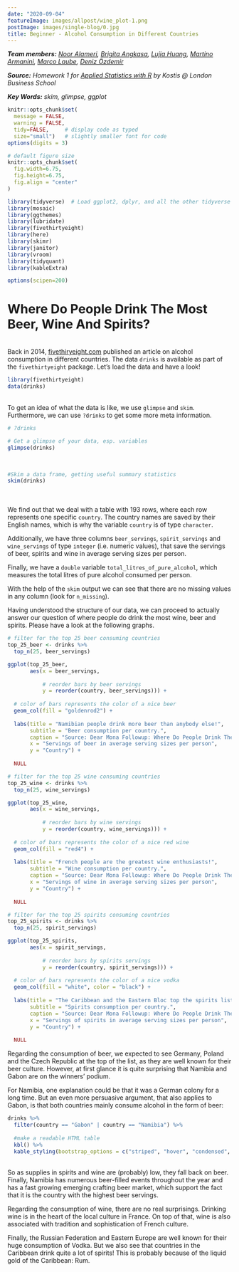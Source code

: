 ```yaml
---
date: "2020-09-04"
featureImage: images/allpost/wine_plot-1.png
postImage: images/single-blog/0.jpg
title: Beginner - Alcohol Consumption in Different Countries
---
```


_**Team members:** [Noor Alameri](https://www.linkedin.com/in/nooralameri/), [Brigita Angkasa](https://www.linkedin.com/in/brigita-angkasa/), [Lujia Huang](https://www.linkedin.com/in/lujia-huang/), [Martino Armanini](https://www.linkedin.com/in/martino-armanini-a6b90611a/), [Marco Laube](https://www.linkedin.com/in/laubem/), [Deniz Özdemir](https://www.linkedin.com/in/deniz-%C3%B6zdemir-784335b7/)_

_**Source:** Homework 1 for [Applied Statistics with R](https://mam2021.netlify.app/) by Kostis @ London Business School_

_**Key Words:** skim, glimpse, ggplot_
```r
knitr::opts_chunk$set(
  message = FALSE, 
  warning = FALSE, 
  tidy=FALSE,     # display code as typed
  size="small")   # slightly smaller font for code
options(digits = 3)

# default figure size
knitr::opts_chunk$set(
  fig.width=6.75, 
  fig.height=6.75,
  fig.align = "center"
)
```

```r
library(tidyverse)  # Load ggplot2, dplyr, and all the other tidyverse packages
library(mosaic)
library(ggthemes)
library(lubridate)
library(fivethirtyeight)
library(here)
library(skimr)
library(janitor)
library(vroom)
library(tidyquant)
library(kableExtra)

options(scipen=200)
```

# Where Do People Drink The Most Beer, Wine And Spirits?
<br/>
Back in 2014, [fivethiryeight.com](https://fivethirtyeight.com/features/dear-mona-followup-where-do-people-drink-the-most-beer-wine-and-spirits/) published an article on alcohol consumption in different countries. The data `drinks` is available as part of the `fivethirtyeight` package. Let's load the data and have a look!
```r
library(fivethirtyeight)
data(drinks)
```
<br/>
To get an idea of what the data is like, we use `glimpse` and `skim`. Furthermore, we can use `?drinks` to get some more meta information.
```r
# ?drinks

# Get a glimpse of your data, esp. variables
glimpse(drinks)
```
<br/>
```r
#Skim a data frame, getting useful summary statistics
skim(drinks)
```
<br/>
<br/>
We find out that we deal with a table with 193 rows, where each row represents one specific `country`. The country names are saved by their English names, which is why the variable `country` is of type `character`.

Additionally, we have three columns `beer_servings`, `spirit_servings` and `wine_servings` of type `integer` (i.e. numeric values), that save the servings of beer, spirits and wine in average serving sizes per person.

Finally, we have a `double` variable `total_litres_of_pure_alcohol`, which measures the total litres of pure alcohol consumed per person.  

With the help of the `skim` output we can see that there are no missing values in any column (look for `n_missing`).  

Having understood the structure of our data, we can proceed to actually answer our question of where people do drink the most wine, beer and spirits. Please have a look at the following graphs.

```r

# filter for the top 25 beer consuming countries
top_25_beer <- drinks %>% 
  top_n(25, beer_servings) 

ggplot(top_25_beer, 
       aes(x = beer_servings,
           
           # reorder bars by beer servings
           y = reorder(country, beer_servings))) + 
  
  # color of bars represents the color of a nice beer
  geom_col(fill = "goldenrod2") + 
  
  labs(title = "Namibian people drink more beer than anybody else!",
       subtitle = "Beer consumption per country.",
       caption = "Source: Dear Mona Followup: Where Do People Drink The Most Beer, Wine And Spirits?",
       x = "Servings of beer in average serving sizes per person",
       y = "Country") +
  
  NULL

```


```r

# filter for the top 25 wine consuming countries
top_25_wine <- drinks %>% 
  top_n(25, wine_servings) 

ggplot(top_25_wine, 
       aes(x = wine_servings,
           
           # reorder bars by wine servings
           y = reorder(country, wine_servings))) +
  
  # color of bars represents the color of a nice red wine
  geom_col(fill = "red4") + 
  
  labs(title = "French people are the greatest wine enthusiasts!",
       subtitle = "Wine consumption per country.",
       caption = "Source: Dear Mona Followup: Where Do People Drink The Most Beer, Wine And Spirits?",
       x = "Servings of wine in average serving sizes per person",
       y = "Country") +
  
  NULL

```


```r

# filter for the top 25 spirits consuming countries
top_25_spirits <- drinks %>% 
  top_n(25, spirit_servings) 

ggplot(top_25_spirits, 
       aes(x = spirit_servings,
           
           # reorder bars by spirits servings
           y = reorder(country, spirit_servings))) + 
  
  # color of bars represents the color of a nice vodka
  geom_col(fill = "white", color = "black") + 
  
  labs(title = "The Caribbean and the Eastern Bloc top the spirits list!",
       subtitle = "Spirits consumption per country.",
       caption = "Source: Dear Mona Followup: Where Do People Drink The Most Beer, Wine And Spirits?",
       x = "Servings of spirits in average serving sizes per person",
       y = "Country") +
  
  NULL

```

Regarding the consumption of beer, we expected to see Germany, Poland and the Czech Republic at the top of the list, as they are well known for their beer culture. However, at first glance it is quite surprising that Namibia and Gabon are on the winners' podium.

For Namibia, one explanation could be that it was a German colony for a long time. But an even more persuasive argument, that also applies to Gabon, is that both countries mainly consume alcohol in the form of beer:

```r

drinks %>% 
  filter(country == "Gabon" | country == "Namibia") %>% 
  
  #make a readable HTML table
  kbl() %>%
  kable_styling(bootstrap_options = c("striped", "hover", "condensed", "responsive"))

```
<br/>
So as supplies in spirits and wine are (probably) low, they fall back on beer.  
Finally, Namibia has numerous beer-filled events throughout the year and has a fast growing emerging crafting beer market, which support the fact that it is the country with the highest beer servings.

Regarding the consumption of wine, there are no real surprisings. Drinking wine is in the heart of the local culture in France. On top of that, wine is also associated with tradition and sophistication of French culture.  

Finally, the Russian Federation and Eastern Europe are well known for their huge consumption of Vodka. But we also see that countries in the Caribbean drink quite a lot of spirits! This is probably because of the liquid gold of the Caribbean: Rum.
